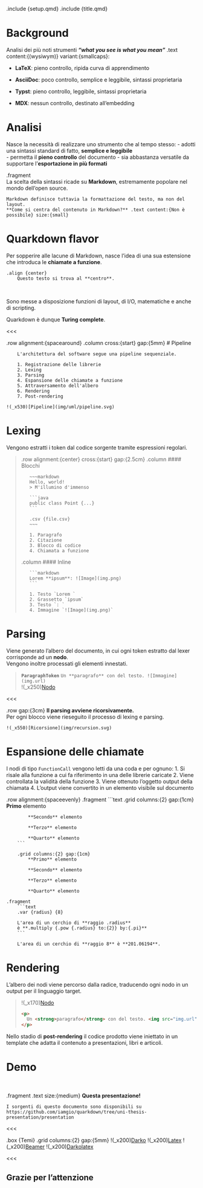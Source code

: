 .include {setup.qmd}
.include {title.qmd}

# Background

Analisi dei più noti strumenti ***"what you see is what you mean"*** .text content:{(wysiwym)} variant:{smallcaps}:

- **LaTeX**: pieno controllo, ripida curva di apprendimento

- **AsciiDoc**: poco controllo, semplice e leggibile, sintassi proprietaria

- **Typst**: pieno controllo, leggibile, sintassi proprietaria

- **MDX**: nessun controllo, destinato all'embedding

# Analisi

Nasce la necessità di realizzare uno strumento che al tempo stesso:
- adotti una sintassi standard di fatto, **semplice e leggibile**  
- permetta il **pieno controllo** del documento
- sia abbastanza versatile da supportare l'**esportazione in più formati**

.fragment
    &nbsp;  
    La scelta della sintassi ricade su **Markdown**, estremamente popolare nel mondo dell'open source.

    Markdown definisce tuttavia la formattazione del testo, ma non del layout.  
    **Come si centra del contenuto in Markdown?** .text content:{Non è possibile} size:{small}

# Quarkdown flavor

Per sopperire alle lacune di Markdown, nasce l'idea di una sua estensione che introduca le **chiamate a funzione**.

```
.align {center}
    Questo testo si trova al **centro**.
```

&nbsp;

Sono messe a disposizione funzioni di layout, di I/O, matematiche e anche di scripting.

Quarkdown è dunque **Turing complete**.

<<<

.row alignment:{spacearound}
    .column cross:{start} gap:{5mm}
        # Pipeline

        L'architettura del software segue una pipeline sequenziale.

        1. Registrazione delle librerie
        2. Lexing
        3. Parsing
        4. Espansione delle chiamate a funzione
        5. Attraversamento dell'albero
        6. Rendering
        7. Post-rendering

    !(_x530)[Pipeline](img/uml/pipeline.svg)

# Lexing

Vengono estratti i token dal codice sorgente tramite espressioni regolari.

>.row alignment:{center} cross:{start} gap:{2.5cm}
>    .column
>        #### Blocchi
>    
>        ~~~markdown
>        Hello, world!
>        > M'illumino d'immenso
>
>        ```java
>        public class Point {...}
>        ```
>
>        .csv {file.csv}
>        ~~~
>
>        1. Paragrafo
>        2. Citazione
>        3. Blocco di codice
>        4. Chiamata a funzione
>
>    .column
>        #### Inline
>
>
>        ```markdown
>        Lorem **ipsum**: ![Image](img.png)
>        ```
>
>        1. Testo `Lorem `
>        2. Grassetto `ipsum`
>        3. Testo `: `
>        4. Immagine `![Image](img.png)`


# Parsing

Viene generato l'albero del documento, in cui ogni token estratto dal lexer corrisponde ad un **nodo**.  
Vengono inoltre processati gli elementi innestati.

> **`ParagraphToken`** `Un **paragrafo** con del testo. ![Immagine](img.url)`  
> !(_x250)[Nodo](img/uml/parsing-result.svg)

<<<

.row gap:{3cm}
    **Il parsing avviene ricorsivamente.**  
    Per ogni blocco viene rieseguito il processo di lexing e parsing.

    !(_x550)[Ricorsione](img/recursion.svg)

# Espansione delle chiamate

I nodi di tipo `FunctionCall` vengono letti da una coda e per ognuno:
1. Si risale alla funzione a cui fa riferimento in una delle librerie caricate
2. Viene controllata la validità della funzione
3. Viene ottenuto l'oggetto output della chiamata
4. L'output viene convertito in un elemento visibile sul documento

.row alignment:{spaceevenly}
    .fragment
        ```text
        .grid columns:{2} gap:{1cm}
            **Primo** elemento
            
            **Secondo** elemento
            
            **Terzo** elemento

            **Quarto** elemento
        ```

        .grid columns:{2} gap:{1cm}
            **Primo** elemento
            
            **Secondo** elemento
            
            **Terzo** elemento
            
            **Quarto** elemento
    
    .fragment
        ```text
        .var {radius} {8}
         
        L'area di un cerchio di **raggio .radius**
        è **.multiply {.pow {.radius} to:{2}} by:{.pi}**
        ```
    
        L'area di un cerchio di **raggio 8** è **201.06194**.

# Rendering

L'albero dei nodi viene percorso dalla radice, traducendo ogni nodo in un output per il linguaggio target.

> !(_x170)[Nodo](img/uml/parsing-result.svg)
> ```html
> <p>
>   Un <strong>paragrafo</strong> con del testo. <img src="img.url" alt="Immagine" />
> </p>
> ```

Nello stadio di **post-rendering** il codice prodotto viene iniettato in un template che adatta il contenuto a presentazioni, libri e articoli.

# Demo

&nbsp;

.fragment
    .text size:{medium}
        **Questa presentazione!**

    I sorgenti di questo documento sono disponibili su https://github.com/iamgio/quarkdown/tree/uni-thesis-presentation/presentation

<<<

.box {Temi}
    .grid columns:{2} gap:{5mm}
        !(_x200)[Darko](img/themes/darko.png "Darko + Minimal")
        !(_x200)[Latex](img/themes/latex.png "Paperwhite + Latex")
        !(_x200)[Beamer](img/themes/beamer.png "Beaver + Beamer")
        !(_x200)[Darkolatex](img/themes/darkolatex.png "Darko + Latex")
    
<<<

## Grazie per l'attenzione